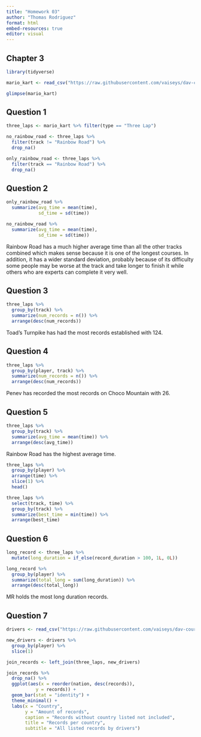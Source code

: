 ```yaml
---
title: "Homework 03"
author: "Thomas Rodriguez"
format: html
embed-resources: true
editor: visual
---
```


## Chapter 3

```r
library(tidyverse)
```

```r
mario_kart <- read_csv("https://raw.githubusercontent.com/vaiseys/dav-course/main/Data/world_records.csv")
```

```r
glimpse(mario_kart)
```

## Question 1

```r
three_laps <- mario_kart %>% filter(type == "Three Lap")
```

```r
no_rainbow_road <- three_laps %>% 
  filter(track != "Rainbow Road") %>% 
  drop_na()

only_rainbow_road <- three_laps %>% 
  filter(track == "Rainbow Road") %>% 
  drop_na()
```

## Question 2

```r
only_rainbow_road %>% 
  summarize(avg_time = mean(time),
            sd_time = sd(time))
```

```r
no_rainbow_road %>% 
  summarize(avg_time = mean(time),
            sd_time = sd(time))
```

Rainbow Road has a much higher average time than all the other tracks combined which makes sense because it is one of the longest courses. In addition, it has a wider standard deviation, probably because of its difficulty some people may be worse at the track and take longer to finish it while others who are experts can complete it very well.

## Question 3

```r
three_laps %>% 
  group_by(track) %>% 
  summarize(num_records = n()) %>%
  arrange(desc(num_records))
```

Toad's Turnpike has had the most records established with 124.

## Question 4

```r
three_laps %>% 
  group_by(player, track) %>% 
  summarize(num_records = n()) %>%
  arrange(desc(num_records))
```

Penev has recorded the most records on Choco Mountain with 26.

## Question 5

```r
three_laps %>% 
  group_by(track) %>% 
  summarize(avg_time = mean(time)) %>%
  arrange(desc(avg_time))
```

Rainbow Road has the highest average time.

```r
three_laps %>% 
  group_by(player) %>% 
  arrange(time) %>% 
  slice(1) %>% 
  head()
```

```r
three_laps %>% 
  select(track, time) %>% 
  group_by(track) %>% 
  summarize(best_time = min(time)) %>% 
  arrange(best_time)

```

## Question 6

```r
long_record <- three_laps %>% 
  mutate(long_duration = if_else(record_duration > 100, 1L, 0L))

long_record %>%
  group_by(player) %>% 
  summarize(total_long = sum(long_duration)) %>% 
  arrange(desc(total_long))
```

MR holds the most long duration records.

## Question 7

```r
drivers <- read_csv("https://raw.githubusercontent.com/vaiseys/dav-course/main/Data/drivers.csv")
```

```r
new_drivers <- drivers %>% 
  group_by(player) %>% 
  slice(1)

join_records <- left_join(three_laps, new_drivers)

join_records %>%
  drop_na() %>% 
  ggplot(aes(x = reorder(nation, desc(records)),
           y = records)) +
  geom_bar(stat = "identity") +
  theme_minimal() +
  labs(x = "Country",
       y = "Amount of records",
       caption = "Records without country listed not included",
       title = "Records per country",
       subtitle = "All listed records by drivers")
```
